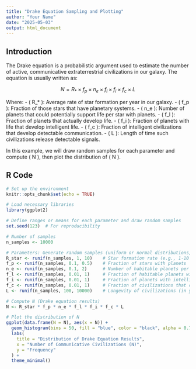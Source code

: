 ```yaml
---
title: "Drake Equation Sampling and Plotting"
author: "Your Name"
date: "2025-05-03"
output: html_document
---
```


## Introduction

The Drake equation is a probabilistic argument used to estimate the number of active, communicative extraterrestrial civilizations in our galaxy. The equation is usually written as:

$$ N = R_* \times f_p \times n_e \times f_l \times f_i \times f_c \times L $$

Where:
- \( R_* \): Average rate of star formation per year in our galaxy.
- \( f_p \): Fraction of those stars that have planetary systems.
- \( n_e \): Number of planets that could potentially support life per star with planets.
- \( f_l \): Fraction of planets that actually develop life.
- \( f_i \): Fraction of planets with life that develop intelligent life.
- \( f_c \): Fraction of intelligent civilizations that develop detectable communication.
- \( L \): Length of time such civilizations release detectable signals.

In this example, we will draw random samples for each parameter and compute \( N \), then plot the distribution of \( N \).

## R Code

```r
# Set up the environment
knitr::opts_chunk$set(echo = TRUE)
```

```r
# Load necessary libraries
library(ggplot2)
```

```r
# Define ranges or means for each parameter and draw random samples
set.seed(123)  # For reproducibility

# Number of samples
n_samples <- 10000

# Parameters: Generate random samples (uniform or normal distributions, as appropriate)
R_star <- runif(n_samples, 1, 10)    # Star formation rate (e.g., 1-10 stars/year)
f_p <- runif(n_samples, 0.1, 0.5)    # Fraction of stars with planets
n_e <- runif(n_samples, 0.1, 2)      # Number of habitable planets per star with planets
f_l <- runif(n_samples, 0.01, 1)     # Fraction of habitable planets with life
f_i <- runif(n_samples, 0.01, 1)     # Fraction of planets with intelligent life
f_c <- runif(n_samples, 0.01, 1)     # Fraction of civilizations that communicate
L <- runif(n_samples, 100, 10000)    # Longevity of civilizations (in years)

# Compute N (Drake equation results)
N <- R_star * f_p * n_e * f_l * f_i * f_c * L
```

```r
# Plot the distribution of N
ggplot(data.frame(N = N), aes(x = N)) +
  geom_histogram(bins = 50, fill = "blue", color = "black", alpha = 0.7) +
  labs(
    title = "Distribution of Drake Equation Results",
    x = "Number of Communicative Civilizations (N)",
    y = "Frequency"
  ) +
  theme_minimal()

```